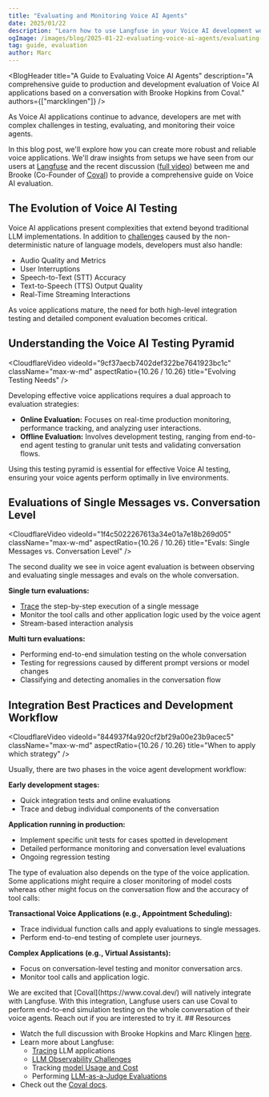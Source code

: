 ```yaml
---
title: "Evaluating and Monitoring Voice AI Agents"
date: 2025/01/22
description: "Learn how to use Langfuse in your Voice AI development workflow for comprehensive voice agent testing and optimization."
ogImage: /images/blog/2025-01-22-evaluating-voice-ai-agents/evaluating-voice-ai-agents.png
tag: guide, evaluation
author: Marc
---
```



<BlogHeader
  title="A Guide to Evaluating Voice AI Agents"
  description="A comprehensive guide to production and development evaluation of Voice AI applications based on a conversation with Brooke Hopkins from Coval."
  authors={["marcklingen"]}
/>

As Voice AI applications continue to advance, developers are met with complex challenges in testing, evaluating, and monitoring their voice agents.

In this blog post, we'll explore how you can create more robust and reliable voice applications. We'll draw insights from setups we have seen from our users at [Langfuse](/) and the recent discussion ([full video](https://www.youtube.com/watch?v=hPrPqry1yQQ)) between me and Brooke (Co-Founder of [Coval](https://www.coval.dev/)) to provide a comprehensive guide on Voice AI evaluation.

## The Evolution of Voice AI Testing

Voice AI applications present complexities that extend beyond traditional LLM implementations. In addition to [challenges](/faq/all/llm-observability) caused by the non-deterministic nature of language models, developers must also handle:

- Audio Quality and Metrics
- User Interruptions
- Speech-to-Text (STT) Accuracy
- Text-to-Speech (TTS) Output Quality
- Real-Time Streaming Interactions

As voice applications mature, the need for both high-level integration testing and detailed component evaluation becomes critical.

## Understanding the Voice AI Testing Pyramid

<CloudflareVideo
  videoId="9cf37aecb7402def322be7641923bc1c"
  className="max-w-md"
  aspectRatio={10.26 / 10.26}
  title="Evolving Testing Needs"
/>

Developing effective voice applications requires a dual approach to evaluation strategies:

- **Online Evaluation:** Focuses on real-time production monitoring, performance tracking, and analyzing user interactions.
- **Offline Evaluation:** Involves development testing, ranging from end-to-end agent testing to granular unit tests and validating conversation flows.

Using this testing pyramid is essential for effective Voice AI testing, ensuring your voice agents perform optimally in live environments.

## Evaluations of Single Messages vs. Conversation Level

<CloudflareVideo
  videoId="1f4c5022267613a34e01a7e18b269d05"
  className="max-w-md"
  aspectRatio={10.26 / 10.26}
  title="Evals: Single Messages vs. Conversation Level"
/>

The second duality we see in voice agent evaluation is between observing and evaluating single messages and evals on the whole conversation.

**Single turn evaluations:**

- [Trace](https://langfuse.com/docs/observability/overview) the step-by-step execution of a single message
- Monitor the tool calls and other application logic used by the voice agent
- Stream-based interaction analysis

**Multi turn evaluations:**

- Performing end-to-end simulation testing on the whole conversation
- Testing for regressions caused by different prompt versions or model changes
- Classifying and detecting anomalies in the conversation flow

## Integration Best Practices and Development Workflow

<CloudflareVideo
  videoId="844937f4a920cf2bf29a00e23b9acec5"
  className="max-w-md"
  aspectRatio={10.26 / 10.26}
  title="When to apply which strategy"
/>

Usually, there are two phases in the voice agent development workflow:

**Early development stages:**

- Quick integration tests and online evaluations
- Trace and debug individual components of the conversation

**Application running in production:**

- Implement specific unit tests for cases spotted in development
- Detailed performance monitoring and conversation level evaluations
- Ongoing regression testing

The type of evaluation also depends on the type of the voice application. Some applications might require a closer monitoring of model costs whereas other might focus on the conversation flow and the accuracy of tool calls:

**Transactional Voice Applications (e.g., Appointment Scheduling):**

- Trace individual function calls and apply evaluations to single messages.
- Perform end-to-end testing of complete user journeys.

**Complex Applications (e.g., Virtual Assistants):**

- Focus on conversation-level testing and monitor conversation arcs.
- Monitor tool calls and application logic.

<Callout type="info" emoji="📞">
  We are excited that [Coval](https://www.coval.dev/) will natively integrate
  with Langfuse. With this integration, Langfuse users can use Coval to perform
  end-to-end simulation testing on the whole conversation of their voice agents.
  Reach out if you are interested to try it.
</Callout>
## Resources

- Watch the full discussion with Brooke Hopkins and Marc Klingen [here](https://www.youtube.com/watch?v=hPrPqry1yQQ).
- Learn more about Langfuse:
  - [Tracing](https://langfuse.com/docs/observability/overview) LLM applications
  - [LLM Observability Challenges](/faq/all/llm-observability)
  - Tracking [model Usage and Cost](https://langfuse.com/docs/observability/features/token-and-cost-tracking)
  - Performing [LLM-as-a-Judge Evaluations](https://langfuse.com/docs/evaluation/features/evaluation-methods/llm-as-a-judge)
- Check out the [Coval docs](https://docs.coval.dev/getting_started/welcome).

